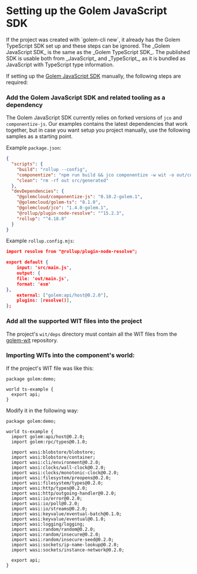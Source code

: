 
# Setting up the Golem JavaScript SDK

<Callout type="warning">
  If the project was created with `golem-cli new`, it already has the Golem TypeScript SDK set up
  and these steps can be ignored.
</Callout>

<Callout type="info">
  The _Golem JavaScript SDK_ is the same as the _Golem TypeScript SDK_. The published SDK is usable
  both from _JavaScript_ and _TypeScript_, as it is bundled as JavaScript with TypeScript type
  information.
</Callout>

If setting up the [Golem JavaScript SDK](https://github.com/golemcloud/golem-ts) manually, the following steps are required:

<Steps>

### Add the Golem JavaScript SDK and related tooling as a dependency

The Golem JavaScript SDK currently relies on forked versions of `jco` and `componentize-js`. Our examples contains the latest dependencies that work together, but in case you want setup you project manually, use the following samples as a starting point.

Example `package.json`:

```json
{
  "scripts": {
    "build": "rollup --config",
    "componentize": "npm run build && jco componentize -w wit -o out/component_name.wasm out/main.js",
    "clean": "rm -rf out src/generated"
  },
  "devDependencies": {
    "@golemcloud/componentize-js": "0.10.2-golem.1",
    "@golemcloud/golem-ts": "0.1.0",
    "@golemcloud/jco": "1.4.0-golem.1",
    "@rollup/plugin-node-resolve": "^15.2.3",
    "rollup": "^4.18.0"
  }
}
```

Example `rollup.config.mjs`:

```json
import resolve from "@rollup/plugin-node-resolve";

export default {
    input: 'src/main.js',
    output: {
    file: 'out/main.js',
    format: 'esm'
},
    external: ["golem:api/host@0.2.0"],
    plugins: [resolve()],
};
```

### Add all the supported WIT files into the project

The project's `wit/deps` directory must contain all the WIT files from the [golem-wit](https://github.com/golemcloud/golem-wit/tree/main/wit/deps) repository.

### Importing WITs into the component's world:

If the project's WIT file was like this:

```wit
package golem:demo;

world ts-example {
  export api;
}
```

Modify it in the following way:

```wit
package golem:demo;

world ts-example {
  import golem:api/host@0.2.0;
  import golem:rpc/types@0.1.0;

  import wasi:blobstore/blobstore;
  import wasi:blobstore/container;
  import wasi:cli/environment@0.2.0;
  import wasi:clocks/wall-clock@0.2.0;
  import wasi:clocks/monotonic-clock@0.2.0;
  import wasi:filesystem/preopens@0.2.0;
  import wasi:filesystem/types@0.2.0;
  import wasi:http/types@0.2.0;
  import wasi:http/outgoing-handler@0.2.0;
  import wasi:io/error@0.2.0;
  import wasi:io/poll@0.2.0;
  import wasi:io/streams@0.2.0;
  import wasi:keyvalue/eventual-batch@0.1.0;
  import wasi:keyvalue/eventual@0.1.0;
  import wasi:logging/logging;
  import wasi:random/random@0.2.0;
  import wasi:random/insecure@0.2.0;
  import wasi:random/insecure-seed@0.2.0;
  import wasi:sockets/ip-name-lookup@0.2.0;
  import wasi:sockets/instance-network@0.2.0;

  export api;
}
```

</Steps>

